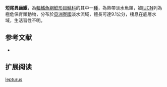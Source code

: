 {{Speciesbox
| name = 短尾異齒鰋
| status = CR
| status_system = IUCN3.1
| image = 
| image_width = 250px
| genus = Oreoglanis
| species = lepturus
| authority = Ng & Rainboth, 2001
| synonyms = 
}}
'''短尾異齒鰋'''，為[[輻鰭魚綱|輻鰭魚綱]][[鯰形目|鯰形目]][[鮡科|鮡科]]的其中一[[種|種]]，為熱帶淡水魚類，被[[IUCN|IUCN]]列為極危保育類動物，分布於[[亞洲|亞洲]][[寮國|寮國]]淡水流域，體長可達9.1公分，棲息在底層水域，生活習性不明。

==参考文献==
*{{FishBase_species|genus=Oreoglanis|species=lepturus|year=2015|month=3}}

== 扩展阅读 ==
{{refbegin}}
{{wikispecies-inline|Oreoglanis lepturus|短尾異齒鰋}}
{{refend}}
{{Taxonbar|from=Q5775213}}

[[Category:異齒鰋屬|lepturus]]